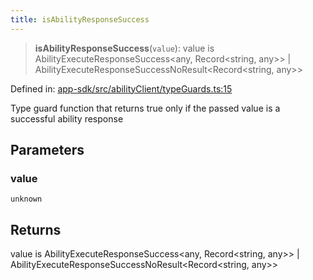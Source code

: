 ```yaml
---
title: isAbilityResponseSuccess
---
```


> **isAbilityResponseSuccess**(`value`): value is AbilityExecuteResponseSuccess\<any, Record\<string, any\>\> \| AbilityExecuteResponseSuccessNoResult\<Record\<string, any\>\>

Defined in: [app-sdk/src/abilityClient/typeGuards.ts:15](https://github.com/LIT-Protocol/Vincent/blob/24971b3553e0b3a0f81730455f8a1892791091ad/packages/libs/app-sdk/src/abilityClient/typeGuards.ts#L15)

Type guard function that returns true only if the passed value is a successful ability response

## Parameters

### value

`unknown`

## Returns

value is AbilityExecuteResponseSuccess\<any, Record\<string, any\>\> \| AbilityExecuteResponseSuccessNoResult\<Record\<string, any\>\>
